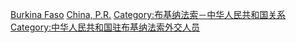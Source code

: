 [[Category:中华人民共和国驻外大使|Burkina Faso]]
[[Category:駐布吉納法索大使|China, P.R.]]
[[Category:布基纳法索－中华人民共和国关系|Category:布基纳法索－中华人民共和国关系]]
[[Category:中华人民共和国驻布基纳法索外交人员|Category:中华人民共和国驻布基纳法索外交人员]]